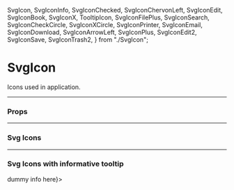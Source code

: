   SvgIcon,
  SvgIconInfo,
  SvgIconChecked,
  SvgIconChervonLeft,
  SvgIconEdit,
  SvgIconBook,
  SvgIconX,
  TooltipIcon,
  SvgIconFilePlus,
  SvgIconSearch,
  SvgIconCheckCircle,
  SvgIconXCircle,
  SvgIconPrinter,
  SvgIconEmail,
  SvgIconDownload,
  SvgIconArrowLeft,
  SvgIconPlus,
  SvgIconEdit2,
  SvgIconSave,
  SvgIconTrash2,
} from "./SvgIcon";

<Meta title="UI/Icon" component={SvgIcon} />

# SvgIcon

Icons used in application.

---

### Props

<Props of={SvgIcon} />

---

### Svg Icons

<Preview>
  <Story name="Info">
    <SvgIcon>
      <SvgIconInfo />
    </SvgIcon>
  </Story>
  <Story name="Checked">
    <SvgIcon>
      <SvgIconChecked />
    </SvgIcon>
  </Story>
  <Story name="Chevron Left">
    <SvgIcon>
      <SvgIconChervonLeft />
    </SvgIcon>
  </Story>
  <Story name="Edit">
    <SvgIcon>
      <SvgIconEdit />
    </SvgIcon>
  </Story>
  <Story name="Book">
    <SvgIcon>
      <SvgIconBook />
    </SvgIcon>
  </Story>
  <Story name="X">
    <SvgIcon>
      <SvgIconX />
    </SvgIcon>
  </Story>
  <Story name="File Plus">
    <SvgIcon>
      <SvgIconFilePlus />
    </SvgIcon>
  </Story>
  <Story name="Search">
    <SvgIcon>
      <SvgIconSearch />
    </SvgIcon>
  </Story>
  <Story name="Check Circle">
    <SvgIcon>
      <SvgIconCheckCircle />
    </SvgIcon>
  </Story>
  <Story name="X Circle">
    <SvgIcon>
      <SvgIconXCircle />
    </SvgIcon>
  </Story>
  <Story name="Printer">
    <SvgIcon>
      <SvgIconPrinter />
    </SvgIcon>
  </Story>
  <Story name="Email">
    <SvgIcon>
      <SvgIconEmail />
    </SvgIcon>
  </Story>
  <Story name="Download">
    <SvgIcon>
      <SvgIconDownload />
    </SvgIcon>
  </Story>
  <Story name="Arrow Left">
    <SvgIcon>
      <SvgIconArrowLeft />
    </SvgIcon>
  </Story>
  <Story name="Plus">
    <SvgIcon>
      <SvgIconPlus />
    </SvgIcon>
  </Story>
  <Story name="Edit2">
    <SvgIcon>
      <SvgIconEdit2 />
    </SvgIcon>
  </Story>
  <Story name="Save">
    <SvgIcon>
      <SvgIconSave />
    </SvgIcon>
  </Story>
  <Story name="Trash2">
    <SvgIcon>
      <SvgIconTrash2 />
    </SvgIcon>
  </Story>
</Preview>

---

### Svg Icons with informative tooltip

<Preview>
  <Story name="TooltipIcon">
    <TooltipIcon content={<>dummy info here</>}>
      <SvgIconInfo />
    </TooltipIcon>
  </Story>
</Preview>
